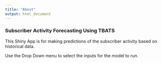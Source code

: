 ```yaml
---
title: "About"
output: html_document
---
```


### Subscriber Activity Forecasting Using TBATS

This Shiny App is for making predictions of the subscriber activity based on historical data. 

Use the Drop Down menu to select the inputs for the model to run.
